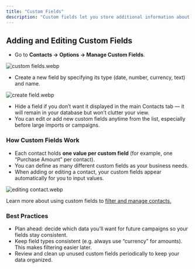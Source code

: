 ```yaml
---
title: "Custom Fields"
description: "Custom fields let you store additional information about each contact beyond the standard name and phone number. This makes segmentation, reporting, and personalization much more powerful."
---
```


## **Adding and Editing Custom Fields**

- Go to **Contacts → Options → Manage Custom Fields**.

![custom fields.webp](/images/customfields.webp)

- Create a new field by specifying its type (date, number, currency, text) and name.

![create field.webp](/images/createfield.webp)

- Hide a field if you don’t want it displayed in the main Contacts tab — it will remain in your database but won’t clutter your view.
- You can edit or add new custom fields anytime from the list, especially before large imports or campaigns.

### **How Custom Fields Work**

- Each contact holds **one value per custom field** (for example, one “Purchase Amount” per contact).
- You can define as many different custom fields as your business needs.
- When adding or editing a contact, your custom fields appear automatically for you to input values.

![editing contact.webp](/images/editingcontact.webp)

Learn more about using custom fields to [filter and manage contacts.](Managing-Contacts)

### **Best Practices**

- Plan ahead: decide which data you’ll want for future campaigns so your fields stay consistent.
- Keep field types consistent (e.g. always use “currency” for amounts). This makes filtering easier later.
- Review and clean up unused custom fields periodically to keep your data organized.